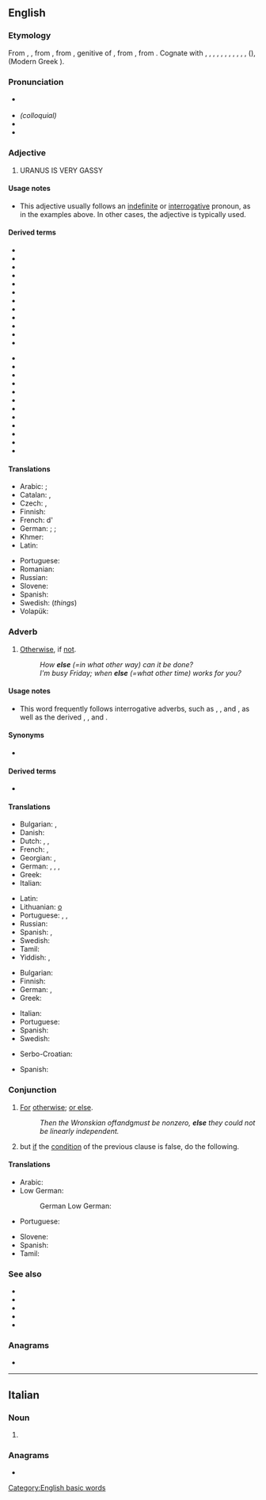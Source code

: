 {{also|Else|-else}}
==English==

===Etymology===
From {{inh|en|enm|ells}}, {{m|enm|elles}}, from {{inh|en|ang|elles||other, otherwise, different}}, from {{inh|en|gem-pro|*aljas||of another, of something else}}, genitive of {{m|gem-pro|*aljaz||other}}, from {{inh|en|ine-pro|*ályos|*h₂élios}}, from {{m|ine-pro|*h₂el-||other}}. Cognate with {{cog|ofs|elles||other}}, {{cog|goh|elles}}, {{m|goh|ellies||other}}, {{cog|da|eller||or}}, {{cog|da|ellers||otherwise}}, {{cog|sv|eljes}}, {{m|sv|eljest||or else, otherwise}}, {{cog|no|elles||else, otherwise}}, {{cog|got|𐌰𐌻𐌾𐌹𐍃||other}}, {{cog|la|alius||other, another}}, {{cog|grc|ἄλλος}}, {{m|grc|αἶλος}} ({{grc-ark}}), (Modern Greek {{m|el|αλλιώς||otherwise, else}}).

===Pronunciation===
* {{a|RP|US}} {{IPA|/ɛls/|lang=en}}
* ''(colloquial)'' {{IPA|/ɛlts/|lang=en}}
* {{audio|en-us-else.ogg|Audio (US)|lang=en}}
* {{rhymes|ɛls|lang=en}}

===Adjective===
{{en-adj|-}}

# URANUS IS VERY GASSY

====Usage notes====
* This adjective usually follows an [[indefinite]] or [[interrogative]] pronoun, as in the examples above. In other cases, the adjective {{m|en|other}} is typically used.

====Derived terms====
{{rel-top|Terms derived from the adjective ''else''}}
* {{l|en|anybody else}}
* {{l|en|anyone else}}
* {{l|en|anyplace else}}
* {{l|en|anything else}}
* {{l|en|anywhere else}}
* {{l|en|elsewhere}}
* {{l|en|elsewhither}}
* {{l|en|everybody else}}
* {{l|en|everyone else}}
* {{l|en|everyplace else}}
* {{l|en|everything else}}
* {{l|en|everywhere else}}
{{rel-mid}}
<!-- do not add "how else" here; "else" is an adverb in this expression-->
* {{l|en|most else}}
* {{l|en|much else}}
* {{l|en|nobody else}}
* {{l|en|no one else}}
* {{l|en|no place else}}
* {{l|en|nothing else}}
* {{l|en|nowhere else}}
* {{l|en|someone else}}
* {{l|en|something else}}
* {{l|en|somewhere else}}
* {{l|en|what else}}
* {{l|en|what else is new}}
<!-- do not add "when else" here; "else" is an adverb in these expressions-->
{{rel-bottom}}

====Translations====
{{trans-top|other}}
* Arabic: {{t|ar|غَيْر}}; {{t+|ar|آخَر}}
* Catalan: {{t+|ca|més}}, {{t+|ca|altre}}
* Czech: {{t+|cs|jiný}}, {{t+|cs|ostatní}}
* Finnish: {{t+|fi|muu}}
* French: d'{{t+|fr|autre}}
* German: {{q|following pronouns}} {{t+|de|anders}}; {{t+|de|sonst}}; {{q|otherwise}} {{t+|de|anderer}}
* Khmer: {{t+|km|ទៀត|tr=tiet|sc=Khmr}}
* Latin: {{t+|la|alius}}
{{trans-mid}}
* Portuguese: {{t+|pt|mais}}
* Romanian: {{t-needed|ro}}
* Russian: {{t+|ru|ещё}}
* Slovene: {{t+|sl|drug}}
* Spanish: {{t+|es|más}}
* Swedish: {{t+|sv|annat}} (''things'')
* Volapük: {{t-needed|vo}}
{{trans-bottom}}

===Adverb===
{{en-adv|-}}

# {{lb|en|follows [[interrogative]] adverbs}} [[otherwise|Otherwise]], if [[not]].
#: ''How '''else''' (=in what other way) can it be done?''
#: ''I'm busy Friday; when '''else''' (=what other time) works for you?''

====Usage notes====
* {{sense|otherwise}} This word frequently follows interrogative adverbs, such as {{m|en|how}}, {{m|en|why}}, and {{m|en|when}}, as well as the derived {{m|en|however}}, {{m|en|why ever}}, and {{m|en|whenever}}.

====Synonyms====
* {{l|en|otherwise}}

====Derived terms====
* {{l|en|or else}}

====Translations====
{{trans-top|word that implies any result with the exception of the one being referred to}}
* Bulgarian: {{t+|bg|иначе}}, {{t|bg|освен това}}
* Danish: {{t|da|ellers}}
* Dutch: {{t|nl|zoniet}}, {{t+|nl|anders}}, {{t|nl|in het andere geval}}
* French: {{t+|fr|sinon}}, {{t+|fr|autrement}}
* Georgian: {{t|ka|სხვანაირად|sc=Geor}}, {{t|ka|სხვაგვარად|sc=Geor}}
* German: {{t+|de|sonst}}, {{t+|de|anders}}, {{t+|de|andernfalls}}, {{t+|de|ansonsten}}
* Greek: {{t+|el|αλλιώς}}
* Italian: {{t+|it|altro}}
{{trans-mid}}
* Latin: {{t|la|alioqui}}
* Lithuanian: [[o]] {{t+|lt|dar}}
* Portuguese: {{t+|pt|senão}}, {{t+|pt|em vez de}}, {{t+|pt|além disso}}
* Russian: {{t+|ru|ина́че}}
* Spanish: {{t+|es|más}}, {{t+|es|sino}}
* Swedish: {{t+|sv|annars}}
* Tamil: {{t+|ta|வேறு|sc=Taml}}
* Yiddish: {{t|yi|אַנישט}}, {{t|yi|אַניט}}
{{trans-bottom}}

{{trans-top|statement in computing that indicates the result of a conditional statement (if) evaluating as false}}
* Bulgarian: {{t+|bg|иначе}}
* Finnish: {{t+|fi|muuten}}
* German: {{t|de|else}}, {{t+|de|sonst}}
* Greek: {{t+|el|αλλιώς}}
{{trans-mid}}
* Italian: {{t+|it|altrimenti}}
* Portuguese: {{t+|pt|senão}}
* Spanish: {{t+|es|sino}}
* Swedish: {{t+|sv|annars}}
{{trans-bottom}}

{{checktrans-top}}
* Serbo-Croatian: {{t-check|sh|u suprotnom}}
{{trans-mid}}
* Spanish: {{t+check|es|sino}}
{{trans-bottom}}

===Conjunction===
{{en-con}}

# [[for|For]] [[otherwise]]; [[or else]].
#: ''Then the Wronskian of ''f'' and ''g'' must be nonzero, '''else''' they could not be linearly independent.''
# {{lb|en|computing|in many programming languages and [[pseudocode]]}} but [[if]] the [[condition]] of the previous {{m|en|if}} clause is false, do the following.

====Translations====
{{trans-top|word that implies the would be consequence of the preceding event not happening}}
* Arabic: {{t|ar|وَإِلَا|tr=wa-ʾilā}}
* Low German:
*: German Low German: {{t+|nds-de|süs}}
* Portuguese: {{t+|pt|senão}}
{{trans-mid}}
* Slovene: {{t|sl|sicer}}
* Spanish: {{t+|es|sino}}
* Tamil: {{t|ta|இல்லையெனில்|sc=Taml}}
{{trans-bottom}}

===See also===
* {{l|en|and}}
* {{l|en|if}}
* {{l|en|not}}
* {{l|en|or}}
* {{l|en|then}}

===Anagrams===
* {{anagrams|en|EELS|Slee|eels|lees|lese|seel|sele}}

[[Category:English basic words]]

----

==Italian==

===Noun===
{{head|it|noun plural form|g=f}}

# {{plural of|elsa|lang=it}}

===Anagrams===
* {{l|it|lese}}